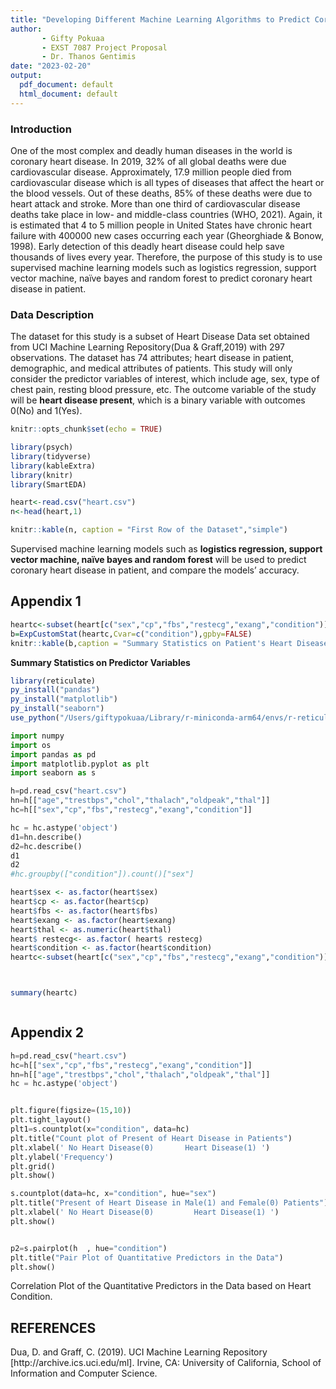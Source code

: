 ```yaml
---
title: "Developing Different Machine Learning Algorithms to Predict Coronary Heart Disease "
author: 
       - Gifty Pokuaa
       - EXST 7087 Project Proposal
       - Dr. Thanos Gentimis
date: "2023-02-20"
output:
  pdf_document: default
  html_document: default
---
```

### Introduction\


One of the most complex and deadly human diseases in the world is coronary heart disease. In 2019, 32% of all global deaths were due cardiovascular disease. Approximately, 17.9 million people died from cardiovascular disease which is all types of diseases that affect the heart or the blood vessels. Out of these deaths, 85% of these deaths were due to heart attack and stroke. More than one third of cardiovascular disease deaths take place in low- and middle-class countries (WHO, 2021). Again, it is estimated that 4 to 5 million people in United States have chronic heart failure with 400000 new cases occurring each year (Gheorghiade & Bonow, 1998). Early detection of this deadly heart disease could help save thousands of lives every year. Therefore, the purpose of this study is to use supervised machine learning models such as logistics regression, support vector machine, naïve bayes and random forest to predict coronary heart disease in patient.\

### Data Description\

The dataset for this study is a subset of Heart Disease Data set obtained from UCI Machine Learning Repository(Dua & Graff,2019) with 297 observations. The dataset has 74 attributes; heart disease in patient, demographic,  and medical attributes of patients. This study will only consider the predictor variables of interest, which include age, sex, type of chest pain, resting blood pressure, etc. The outcome variable of the study will be **heart disease present**, which is a binary variable with outcomes 0(No) and 1(Yes).\


```r
knitr::opts_chunk$set(echo = TRUE)
```

```r
library(psych)
library(tidyverse)
library(kableExtra)
library(knitr)
library(SmartEDA)
```


```r
heart<-read.csv("heart.csv")
n<-head(heart,1)


```

```r
knitr::kable(n, caption = "First Row of the Dataset","simple")

```


Supervised machine learning models such as **logistics regression, support vector machine, naïve bayes and random forest** will be used to predict coronary heart disease in patient, and compare the models' accuracy.\


\newpage

## Appendix 1\



```r
heartc<-subset(heart[c("sex","cp","fbs","restecg","exang","condition")])
b=ExpCustomStat(heartc,Cvar=c("condition"),gpby=FALSE)
knitr::kable(b,caption = "Summary Statistics on Patient's Heart Disease Condition", "simple")

```

**Summary Statistics on Predictor Variables**\

```r
library(reticulate)
py_install("pandas")
py_install("matplotlib")
py_install("seaborn")
use_python("/Users/giftypokuaa/Library/r-miniconda-arm64/envs/r-reticulate/bin/python")
```


```python
import numpy
import os
import pandas as pd
import matplotlib.pyplot as plt  
import seaborn as s

h=pd.read_csv("heart.csv")
hn=h[["age","trestbps","chol","thalach","oldpeak","thal"]]
hc=h[["sex","cp","fbs","restecg","exang","condition"]]


```

```python

hc = hc.astype('object')
d1=hn.describe()
d2=hc.describe()
d1
d2
#hc.groupby(["condition"]).count()["sex"]
```


```r


heart$sex <- as.factor(heart$sex)
heart$cp <- as.factor(heart$cp)
heart$fbs <- as.factor(heart$fbs)
heart$exang <- as.factor(heart$exang)
heart$thal <- as.numeric(heart$thal)
heart$ restecg<- as.factor( heart$ restecg)
heart$condition <- as.factor(heart$condition)
heartc<-subset(heart[c("sex","cp","fbs","restecg","exang","condition")])



summary(heartc)



```

## Appendix 2

```python
  
h=pd.read_csv("heart.csv")
hc=h[["sex","cp","fbs","restecg","exang","condition"]]
hn=h[["age","trestbps","chol","thalach","oldpeak","thal"]]
hc = hc.astype('object')


plt.figure(figsize=(15,10))
plt.tight_layout()
plt1=s.countplot(x="condition", data=hc)
plt.title("Count plot of Present of Heart Disease in Patients")  
plt.xlabel(' No Heart Disease(0)       Heart Disease(1) ')  
plt.ylabel('Frequency') 
plt.grid()
plt.show()

s.countplot(data=hc, x="condition", hue="sex")
plt.title("Present of Heart Disease in Male(1) and Female(0) Patients") 
plt.xlabel(' No Heart Disease(0)         Heart Disease(1) ')  
plt.show()


p2=s.pairplot(h  , hue="condition")
plt.title("Pair Plot of Quantitative Predictors in the Data")  
plt.show()
```

Correlation Plot of the Quantitative Predictors in the Data based on Heart Condition.



## REFERENCES

Dua, D. and Graff, C. (2019). UCI Machine Learning Repository [http://archive.ics.uci.edu/ml]. Irvine, CA: University of California, School of Information and Computer Science.
  

  